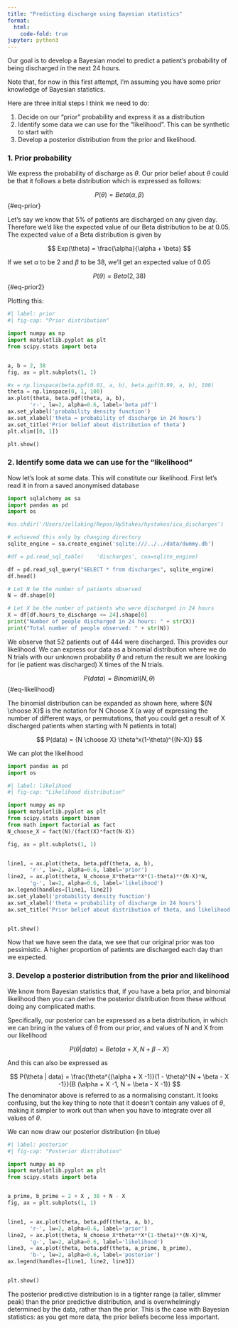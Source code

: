 ```yaml
---
title: "Predicting discharge using Bayesian statistics"
format:
  html:
    code-fold: true
jupyter: python3
---
```


Our goal is to develop a Bayesian model to predict a patient's probability of being discharged in the next 24 hours. 

Note that, for now in this first attempt, I'm assuming you have some prior knowledge of Bayesian statistics. 

Here are three initial steps I think we need to do: 

 1. Decide on our "prior" probability and express it as a distribution 
 2. Identify some data we can use for the "likelihood". This can be synthetic to start with
 3. Develop a posterior distribution from the prior and likelihood. 

### 1. Prior probability

We express the probability of discharge as $\theta$. Our prior belief about $\theta$ could be that it follows a beta distribution which is expressed as follows:

$$
P(\theta) = Beta(\alpha,\beta)
$$ {#eq-prior}

Let's say we know that 5% of patients are discharged on any given day. Therefore we'd like the expected value of our Beta distribution to be at 0.05. The expected value of a Beta distribution is given by

$$
Exp(\theta) = \frac{\alpha}{\alpha + \beta}
$$

If we set $\alpha$ to be 2 and $\beta$ to be 38, we'll get an expected value of 0.05

$$
P(\theta) = Beta(2,38)
$$ {#eq-prior2}

Plotting this: 

```python
#| label: prior
#| fig-cap: "Prior distribution"

import numpy as np
import matplotlib.pyplot as plt
from scipy.stats import beta


a, b = 2, 38
fig, ax = plt.subplots(1, 1)

#x = np.linspace(beta.ppf(0.01, a, b), beta.ppf(0.99, a, b), 100)
theta = np.linspace(0, 1, 100)
ax.plot(theta, beta.pdf(theta, a, b),
       'r-', lw=2, alpha=0.6, label='beta pdf')
ax.set_ylabel('probability density function')
ax.set_xlabel('theta = probability of discharge in 24 hours')
ax.set_title('Prior belief about distribution of theta')
plt.xlim([0, 1])

plt.show()
```

### 2. Identify some data we can use for the "likelihood"

Now let's look at some data. This will constitute our likelihood. First let's read it in from a saved anonymised database
```python
import sqlalchemy as sa
import pandas as pd
import os

#os.chdir('/Users/zellaking/Repos/HyStakes/hystakes/icu_discharges')

# achieved this only by changing directory
sqlite_engine = sa.create_engine('sqlite:///../../data/dummy.db')

#df = pd.read_sql_table(    'discharges', con=sqlite_engine)

df = pd.read_sql_query("SELECT * from discharges", sqlite_engine)
df.head()

# Let N be the number of patients observed
N = df.shape[0]

# Let X be the number of patients who were discharged in 24 hours
X = df[df.hours_to_discharge <= 24].shape[0]
print("Number of people discharged in 24 hours: " + str(X))
print("Total number of people observed: " + str(N))

```
We observe that 52 patients out of 444 were discharged. This provides our likelihood. We can express our data as a binomial distribution where we do N trials with our unknown probability $\theta$ and return the result we are looking for (ie patient was discharged) X times of the N trials. 

$$
P(data) = Binomial(N, \theta)
$$ {#eq-likelihood}

The binomial distribution can be expanded as shown here, where ${N \choose X}$ is the notation for N Choose X (a way of expressing the number of different ways, or permutations, that you could get a result of X discharged patients when starting with N patients in total) 

$$
P(data) = {N \choose X} \theta^x(1-\theta)^{(N-X)}
$$

We can plot the likelihood

```python
import pandas as pd
import os

#| label: likelihood
#| fig-cap: "Likelihood distribution"

import numpy as np
import matplotlib.pyplot as plt
from scipy.stats import binom
from math import factorial as fact
N_choose_X = fact(N)/(fact(X)*fact(N-X))

fig, ax = plt.subplots(1, 1)


line1, = ax.plot(theta, beta.pdf(theta, a, b),
       'r-', lw=2, alpha=0.6, label='prior')
line2, = ax.plot(theta, N_choose_X*theta**X*(1-theta)**(N-X)*N,
       'g-', lw=2, alpha=0.6, label='likelihood')
ax.legend(handles=[line1, line2])
ax.set_ylabel('probability density function')
ax.set_xlabel('theta = probability of discharge in 24 hours')
ax.set_title('Prior belief about distribution of theta, and likelihood of data')


plt.show()
```

Now that we have seen the data, we see that our original prior was too pessimistic. A higher proportion of patients are discharged each day than we expected. 

### 3. Develop a posterior distribution from the prior and likelihood

We know from Bayesian statistics that, if you have a beta prior, and binomial likelihood then you can derive the posterior distribution from these without doing any complicated maths. 

Specifically, our posterior can be expressed as a beta distribution, in which we can bring in the values of $\theta$ from our prior, and values of N and X from our likelihood

$$
P(\theta | data) = Beta(\alpha + X,N + \beta - X)
$$

And this can also be expressed as

$$
P(\theta | data) = \frac{\theta^{(\alpha + X -1)}(1 - \theta)^{N + \beta - X -1}}{B (\alpha + X -1, N + \beta - X -1)}
$$
 The denominator above is referred to as a normalising constant. It looks confusing, but the key thing to note that it doesn't contain any values of $\theta$, making it simpler to work out than when you have to integrate over all values of $\theta$. 

 We can now draw our posterior distribution (in blue) 

```python
#| label: posterior
#| fig-cap: "Posterior distribution"

import numpy as np
import matplotlib.pyplot as plt
from scipy.stats import beta


a_prime, b_prime = 2 + X , 38 + N - X
fig, ax = plt.subplots(1, 1)


line1, = ax.plot(theta, beta.pdf(theta, a, b),
       'r-', lw=2, alpha=0.6, label='prior')
line2, = ax.plot(theta, N_choose_X*theta**X*(1-theta)**(N-X)*N,
       'g-', lw=2, alpha=0.6, label='likelihood')
line3, = ax.plot(theta, beta.pdf(theta, a_prime, b_prime),
       'b-', lw=2, alpha=0.6, label='posterior')
ax.legend(handles=[line1, line2, line3])


plt.show()
```

The posterior predictive distribution is in a tighter range (a taller, slimmer peak) than the prior predictive distribution, and is overwhelmingly determined by the data, rather than the prior. This is the case with Bayesian statistics: as you get more data, the prior beliefs become less important.  